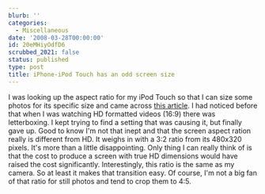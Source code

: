 ```yaml
---
blurb: ''
categories:
  - Miscellaneous
date: '2008-03-28T00:00:00'
id: 20eMHiyOdfD6
scrubbed_2021: false
status: published
type: post
title: iPhone-iPod Touch has an odd screen size
---
```


I was looking up the aspect ratio for my iPod Touch so that I can
size some photos for its specific size and came across
[this article](http://crave.cnet.com/8301-1_105-9677969-1.html). I
had noticed before that when I was watching HD formatted videos
(16:9) there was letterboxing. I kept trying to find a setting that
was causing it, but finally gave up. Good to know I'm not that
inept and that the screen aspect ration really is different from
HD. It weighs in with a 3:2 ratio from its 480x320 pixels. It's
more than a little disappointing. Only thing I can really think of
is that the cost to produce a screen with true HD dimensions would
have raised the cost significantly. Interestingly, this ratio is
the same as my camera. So at least it makes that transition easy.
Of course, I'm not a big fan of that ratio for still photos and
tend to crop them to 4:5.
